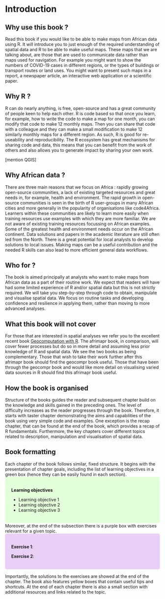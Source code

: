 # Introduction {#intro}

## Why use this book ?

Read this book if you would like to be able to make maps from African data  using R. It will introduce you to just enough of the required understanding of spatial data and R to be able to make useful maps. These maps that we are talking about, are those that are used to communicate data rather than maps used for navigation. For example you might want to show the numbers of COVID-19 cases in different regions, or the types of buildings or transport routes or land uses. You might want to present such maps in a report, a newspaper article, an interactive web application or a scientific paper. 

## Why R ?

R can do nearly anything, is free, open-source and has a great community of people keen to help each other. R is code based so that once you learn, for example, how to write the code to make a map for one month, you can modify that code to make 12 monthly maps. Then you can share that code with a colleague and they can make a small modification to make 12 similarly monthly maps for a different region. As such, R is good for re-useability and reproducibility. The R ecosystem has great mechanisms for sharing code and data, this means that you can benefit from the work of others and also allows you to generate impact by sharing your own work.    

[mention QGIS]

## Why African data ?

There are three main reasons that we focus on Africa : rapidly growing open-source communities, a lack of existing targeted resources and great needs in, for example, health and environment. The rapid growth in open-source communities is seen in the birth of R user-groups in many African cities and more generally in the popularity of organisations like code4Africa. Learners within these communities are likely to learn more easily when training resources use examples with which they are more familiar. We are not aware of existing training resources focussing on African examples. Some of the greatest health and environment needs occur on the African continent. Data solutions and papers in the academic literature are still often led from the North. There is a great potential for local analysts to develop solutions to local issues. Making maps can be a useful contribution and the needed R skills can also lead to more efficient general data workflows.  

## Who for ?

The book is aimed principally at analysts who want to make maps from African data as a part of their routine work. We expect that readers will have had some limited experience of R and/or spatial data but this is not strictly required. We will take you step-by-step through code to obtain, manipulate and visualise spatial data. We focus on routine tasks and developing confidence and resilience in applying them, rather than moving to more advanced analyses.

## What this book will not cover

For those that are interested in spatial analyses we refer you to the excellent recent book [Geocomputation with R](https://geocompr.robinlovelace.net/). The afrimapr book, in comparison, will cover fewer processes but do so in more detail and assuming less prior knowledge of R and spatial data. We see the two books as being complementary. Those that wish to take their work further after this afrimapr book should find the geocompr book useful. Those that have been through the geocompr book and would like more detail on visualising varied data sources in R should find this afrimapr book useful. 

## How the book is organised

Structure of the books guides the reader and subsequent chapter build on the knowledge and skills gained in the preceding ones. The level of difficulty increases as the reader progresses through the book. Therefore, it starts with taster chapter demonstrating the aims and capabilities of the book using very simple code and examples. One exception is the recap chapter, that can be found at the end of the book, which provides a recap of R fundamentals. Furthermore, the key chapters cover different topics related to description, manipulation and visualisation of spatial data.

## Book formatting

Each chapter of the book follows similar, fixed structure. It begins with the presentation of chapter goals, including the list of learning objectives in a green box (hence they can be easily found in each section). 
<style>
div.green { background-color:#e3ffd9; border-radius: 5px; padding: 20px;}
</style>
<div class = "green">
**Learning objectives**

- Learning objective 1
- Learning objective 2
- Learning objective 3
</div>

Moreover, at the end of the subsection there is a purple box with exercises relevant for a given topic. 
<style>
div.purple { background-color:#e9d0f7; border-radius: 5px; padding: 20px;}
</style>
<div class = "purple">
**Exercise 1**: <br/>

**Exercise 2**: 
</div>  

Importantly, the solutions to the exercises are showed at the end of the chapter. The book also features yellow boxes that contain useful tips and shortcuts. At the end of each chapter there is also a small section with additional resources and links related to the topic.